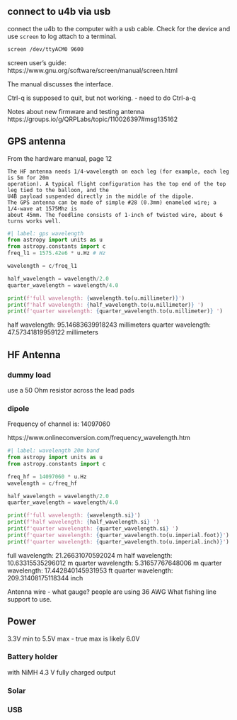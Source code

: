 ## connect to u4b via usb

connect the u4b to the computer with a usb cable. Check for the device and use `screen` to log attach to a terminal.

```bash
screen /dev/ttyACM0 9600
```

screen user's guide: https://www.gnu.org/software/screen/manual/screen.html

The manual discusses the interface.

Ctrl-q is supposed to quit, but not working. - need to do Ctrl-a-q


Notes about new firmware and testing antenna
https://groups.io/g/QRPLabs/topic/110026397#msg135162

## GPS antenna

From the hardware manual, page 12

```
The HF antenna needs 1/4-wavelength on each leg (for example, each leg is 5m for 20m
operation). A typical flight configuration has the top end of the top leg tied to the balloon, and the
U4B payload suspended directly in the middle of the dipole.
The GPS antenna can be made of simple #28 (0.3mm) enameled wire; a 1/4-wave at 1575Mhz is
about 45mm. The feedline consists of 1-inch of twisted wire, about 6 turns works well.
```

```python
#| label: gps wavelength
from astropy import units as u
from astropy.constants import c
freq_l1 = 1575.42e6 * u.Hz # Hz

wavelength = c/freq_l1

half_wavelength = wavelength/2.0
quarter_wavelength = wavelength/4.0

print(f'full wavelength: {wavelength.to(u.millimeter)}')
print(f'half wavelength: {half_wavelength.to(u.millimeter)} ')
print(f'quarter wavelength: {quarter_wavelength.to(u.millimeter)} ')

```

half wavelength: 95.14683639918243 millimeters
quarter wavelength: 47.57341819959122 millimeters


## HF Antenna

### dummy load

use a 50 Ohm resistor across the lead pads

### dipole

Frequency of channel is: 14097060

https://www.onlineconversion.com/frequency_wavelength.htm

```python
#| label: wavelength 20m band
from astropy import units as u
from astropy.constants import c

freq_hf = 14097060 * u.Hz
wavelength = c/freq_hf

half_wavelength = wavelength/2.0
quarter_wavelength = wavelength/4.0

print(f'full wavelength: {wavelength.si}')
print(f'half wavelength: {half_wavelength.si} ')
print(f'quarter wavelength: {quarter_wavelength.si} ')
print(f'quarter wavelength: {quarter_wavelength.to(u.imperial.foot)}')
print(f'quarter wavelength: {quarter_wavelength.to(u.imperial.inch)}')
```

full wavelength: 21.26631070592024 m
half wavelength: 10.63315535296012 m 
quarter wavelength: 5.31657767648006 m 
quarter wavelength: 17.442840145931953 ft
quarter wavelength: 209.31408175118344 inch

Antenna wire - what gauge? people are using 36 AWG
What fishing line support to use.

## Power

3.3V min to 5.5V max - true max is likely 6.0V 

### Battery holder

with NiMH 4.3 V fully charged output

### Solar


### USB

